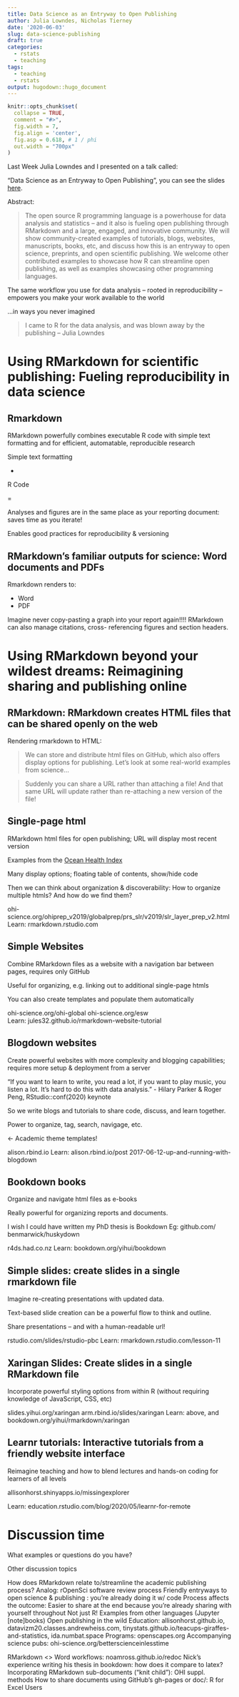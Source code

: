 ```yaml
---
title: Data Science as an Entryway to Open Publishing
author: Julia Lowndes, Nicholas Tierney
date: '2020-06-03'
slug: data-science-publishing
draft: true
categories:
  - rstats
  - teaching
tags:
  - teaching
  - rstats
output: hugodown::hugo_document
---
```


```r
knitr::opts_chunk$set(
  collapse = TRUE, 
  comment = "#>", 
  fig.width = 7, 
  fig.align = 'center',
  fig.asp = 0.618, # 1 / phi
  out.width = "700px"
)
```

Last Week Julia Lowndes and I presented on a talk called:

"Data Science as an Entryway to Open Publishing", you can see the slides [here](https://zenodo.org/record/3873698#.XtbQo8Z7nOQ).

Abstract:

> The open source R programming language is a powerhouse for data analysis and statistics – and it also is fueling open publishing through RMarkdown and a large, engaged, and innovative community. We will show community-created examples of tutorials, blogs, websites, manuscripts, books, etc, and discuss how this is an entryway to open science, preprints, and open scientific publishing. We welcome other contributed examples to showcase how R can streamline open publishing, as well as examples showcasing other programming languages.

The same workflow you use for data analysis 
– rooted in reproducibility – empowers you make your work available to the world 

...in ways you never imagined

> I came to R for the data analysis,  and was blown away by the publishing 
-- Julia Lowndes

# Using RMarkdown for scientific publishing: Fueling reproducibility in data science

## Rmarkdown

RMarkdown powerfully combines executable R code with simple text formatting and for efficient, automatable, reproducible research

Simple text formatting 

+ 

R Code 

= 

Analyses and figures are in the same place as your reporting document: 
saves time as you iterate!

Enables good practices for reproducibility & versioning

## RMarkdown’s familiar outputs for science: Word documents and PDFs

Rmarkdown renders to:

- Word
- PDF

Imagine never copy-pasting a graph into your report again!!!!
RMarkdown can also manage citations, cross- referencing figures and section headers. 

# Using RMarkdown beyond your wildest dreams: Reimagining sharing and publishing online 

## RMarkdown: RMarkdown creates HTML files that can be shared openly on the web

Rendering rmarkdown to HTML:

> We can store and distribute html files on GitHub, which also offers display options for publishing. Let's look at some real-world examples from science...

> Suddenly you can share a URL rather than attaching a file!
And that same URL will update rather than re-attaching a new version of the file!


## Single-page html

RMarkdown html files for open publishing; URL will display most recent version

Examples from the  [Ocean Health Index](https://ohi-science.org/)

Many display options; floating table of contents, show/hide code

Then we can think about organization & discoverability: How to organize multiple htmls? And how do we find them?

ohi-science.org/ohiprep_v2019/globalprep/prs_slr/v2019/slr_layer_prep_v2.html 
Learn: rmarkdown.rstudio.com  

## Simple Websites

Combine RMarkdown files as a website with a navigation bar between pages, requires only GitHub


Useful for organizing, e.g. linking out to additional single-page htmls

You can also create templates and populate them automatically

ohi-science.org/ohi-global 
ohi-science.org/esw  
Learn: jules32.github.io/rmarkdown-website-tutorial

## Blogdown websites 

Create powerful websites with more complexity and blogging capabilities; requires more setup & deployment from a server

“If you want to learn to write, you read a lot, if you want to play music, you listen a lot. It’s hard to do this with data analysis.” - Hilary Parker & Roger Peng, RStudio::conf(2020) keynote

So we write blogs and tutorials to share code, discuss, and learn together.

Power to organize, tag, search, navigage, etc. 

← Academic theme templates!

alison.rbind.io
Learn: alison.rbind.io/post 2017-06-12-up-and-running-with-blogdown 

## Bookdown books

Organize and navigate html files as e-books

Really powerful for organizing reports and documents. 

I wish I could have written my PhD thesis is Bookdown
Eg: github.com/ benmarwick/huskydown 

r4ds.had.co.nz 
Learn: bookdown.org/yihui/bookdown 

## Simple slides: create slides in a single rmarkdown file

Imagine re-creating presentations with updated data.

Text-based slide creation can be a powerful flow to think and outline.

Share presentations – and with a human-readable url!

rstudio.com/slides/rstudio-pbc 
Learn: rmarkdown.rstudio.com/lesson-11 

## Xaringan Slides: Create slides in a single RMarkdown file 

Incorporate powerful styling options from within R (without requiring knowledge of JavaScript, CSS, etc)

slides.yihui.org/xaringan 
arm.rbind.io/slides/xaringan
Learn: above, and bookdown.org/yihui/rmarkdown/xaringan

## Learnr tutorials: Interactive tutorials from a friendly website interface

Reimagine teaching and how to blend lectures and hands-on coding for learners of all levels

allisonhorst.shinyapps.io/missingexplorer 

Learn: education.rstudio.com/blog/2020/05/learnr-for-remote


# Discussion time

What examples or questions do you have?

Other discussion topics

How does RMarkdown relate to/streamline the academic publishing process?
Analog: rOpenSci software review process
Friendly entryways to open science & publishing : you’re already doing it w/ code
Process affects the outcome: Easier to share at the end because you’re already sharing with yourself throughout
Not just R! Examples from other languages (Jupyter [note]books)
Open publishing in the wild
Education: allisonhorst.github.io, datavizm20.classes.andrewheiss.com, tinystats.github.io/teacups-giraffes-and-statistics, ida.numbat.space
Programs: openscapes.org
Accompanying science pubs: ohi-science.org/betterscienceinlesstime 

RMarkdown <> Word workflows: noamross.github.io/redoc
Nick’s experience writing his thesis in bookdown: how does it compare to latex?
Incorporating RMarkdown sub-documents (“knit child”): OHI suppl. methods
How to share documents using GitHub’s gh-pages or doc/: R for Excel Users



